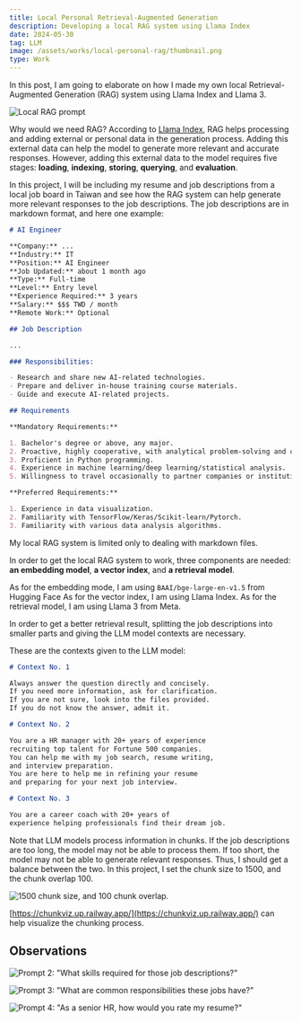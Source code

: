 ```yaml
---
title: Local Personal Retrieval-Augmented Generation
description: Developing a local RAG system using Llama Index
date: 2024-05-30
tag: LLM
image: /assets/works/local-personal-rag/thumbnail.png
type: Work
---
```


In this post, I am going to elaborate on how I made my own local
Retrieval-Augmented Generation (RAG) system using Llama Index and Llama 3.

![Local RAG prompt](/assets/works/local-personal-rag/prompt.png)

Why would we need RAG? According to [Llama Index](https://docs.llamaindex.ai/en/stable/getting_started/concepts/),
RAG helps processing and adding external or personal data in the generation process.
Adding this external data can help the model to generate more relevant and accurate responses.
However, adding this external data to the model requires five stages: **loading**, **indexing**, **storing**, **querying**, and **evaluation**.

In this project, I will be including my resume and job descriptions from a local job board in Taiwan
and see how the RAG system can help generate more relevant responses to the job descriptions.
The job descriptions are in markdown format, and here one example:

```markdown
# AI Engineer

**Company:** ...
**Industry:** IT  
**Position:** AI Engineer
**Job Updated:** about 1 month ago  
**Type:** Full-time  
**Level:** Entry level  
**Experience Required:** 3 years  
**Salary:** $$$ TWD / month  
**Remote Work:** Optional

## Job Description

...

### Responsibilities:

- Research and share new AI-related technologies.
- Prepare and deliver in-house training course materials.
- Guide and execute AI-related projects.

## Requirements

**Mandatory Requirements:**

1. Bachelor's degree or above, any major.
2. Proactive, highly cooperative, with analytical problem-solving and communication skills.
3. Proficient in Python programming.
4. Experience in machine learning/deep learning/statistical analysis.
5. Willingness to travel occasionally to partner companies or institutions.

**Preferred Requirements:**

1. Experience in data visualization.
2. Familiarity with TensorFlow/Keras/Scikit-learn/Pytorch.
3. Familiarity with various data analysis algorithms.
```

My local RAG system is limited only to dealing with
markdown files.

In order to get the local RAG system to work, three components are needed:
**an embedding model**, **a vector index**, and **a retrieval model**.

As for the embedding mode, I am using `BAAI/bge-large-en-v1.5` from Hugging Face
As for the vector index, I am using Llama Index.
As for the retrieval model, I am using Llama 3 from Meta.

In order to get a better retrieval result, splitting the job descriptions into
smaller parts and giving the LLM model contexts are necessary.

These are the contexts given to the LLM model:

```markdown
# Context No. 1

Always answer the question directly and concisely.
If you need more information, ask for clarification.
If you are not sure, look into the files provided.
If you do not know the answer, admit it.

# Context No. 2

You are a HR manager with 20+ years of experience
recruiting top talent for Fortune 500 companies.
You can help me with my job search, resume writing,
and interview preparation.
You are here to help me in refining your resume
and preparing for your next job interview.

# Context No. 3

You are a career coach with 20+ years of
experience helping professionals find their dream job.
```

Note that LLM models process information in chunks.
If the job descriptions are too long, the model may not be able to process them.
If too short, the model may not be able to generate relevant responses.
Thus, I should get a balance between the two.
In this project, I set the chunk size to 1500, and the chunk overlap 100.

![1500 chunk size, and 100 chunk overlap.](/assets/works/local-personal-rag/chunk-visualization.png)

[https://chunkviz.up.railway.app/](https://chunkviz.up.railway.app/) can help visualize the chunking process.

## Observations

![Prompt 2: "What skills required for those job descriptions?"](/assets/works/local-personal-rag/prompt2.png)

![Prompt 3: "What are common responsibilities these jobs have?"](/assets/works/local-personal-rag/prompt3.png)

![Prompt 4: "As a senior HR, how would you rate my resume?"](/assets/works/local-personal-rag/prompt4.png)
